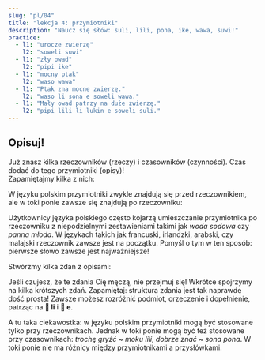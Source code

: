 ```yaml
---
slug: "pl/04"
title: "lekcja 4: przymiotniki"
description: "Naucz się słów: suli, lili, pona, ike, wawa, suwi!"
practice:
  - l1: "urocze zwierzę"
    l2: "soweli suwi"
  - l1: "zły owad"
    l2: "pipi ike"
  - l1: "mocny ptak"
    l2: "waso wawa"
  - l1: "Ptak zna mocne zwierzę."
    l2: "waso li sona e soweli wawa."
  - l1: "Mały owad patrzy na duże zwierzę."
    l2: "pipi lili li lukin e soweli suli."
---
```



## Opisuj!

Już znasz kilka rzeczowników (rzeczy) i czasowników (czynności). Czas dodać do tego przymiotniki (opisy)!  
Zapamiętajmy kilka z nich:

<List>
  <Word sl="suli" m="duży, ważny" />
  <Word sl="lili" m="mały, młody" />
  <Word sl="pona" m="dobry, przyjemny" />
  <Word sl="ike" m="zły, nieprzyjemny" />
  <Word sl="wawa" m="mocny, wspaniały" />
  <Word sl="sona" m="obeznany, mądry" />
  <Word sl="suwi" m="uroczy, słodki" />
</List>

W języku polskim przymiotniki zwykle znajdują się przed rzeczownikiem, ale w toki ponie zawsze się znajdują po rzeczowniku:

<List>
  <Word sl="soweli suli" m="duże zwierzę" />
  <Word sl="pipi lili" m="mały owad" />
  <Word sl="waso suwi" m="uroczy ptak" />
</List>

Użytkownicy języka polskiego często kojarzą umieszczanie przymiotnika po rzeczowniku z niepodzielnymi zestawieniami takimi jak *woda sodowa* czy *panna młoda*. W językach takich jak francuski, irlandzki, arabski, czy malajski rzeczownik zawsze jest na początku. Pomyśl o tym w ten sposób: pierwsze słowo zawsze jest najważniejsze!

Stwórzmy kilka zdań z opisami:

<List>
  <Sentence
    sl="waso li lukin e soweli suwi."
    m="Ptak widzi urocze zwierzę."
  />
  <Sentence
    sl="soweli wawa li moku e kasi suli."
    m="Potężne zwierzę je duże rośliny."
  />
  <Sentence
    sl="pipi ike li moku lili e soweli."
    m="Wredne owady trochę gryzą zwierzę."
  />
  <Sentence
    sl="waso sona li sona pona e pipi."
    m="Mądry ptak dobrze zna owady."
  />
</List>

Jeśli czujesz, że te zdania Cię męczą, nie przejmuj się! Wkrótce spojrzymy na kilka krótszych zdań. Zapamiętaj: struktura zdania jest tak naprawdę dość prosta! Zawsze możesz rozróżnić podmiot, orzeczenie i dopełnienie, patrząc na **󱤧 li** i **󱤉 e**.

A tu taka ciekawostka: w języku polskim przymiotniki mogą być stosowane tylko przy rzeczownikach. Jednak w toki ponie mogą być też stosowane przy czasownikach: _trochę gryźć_ ~ _moku lili_, _dobrze znać_ ~ _sona pona_. W toki ponie nie ma różnicy między przymiotnikami a przysłówkami.

<Practice exercises={frontmatter.practice} client:load />
